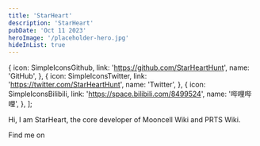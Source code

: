 ```yaml
---
title: 'StarHeart'
description: 'StarHeart'
pubDate: 'Oct 11 2023'
heroImage: '/placeholder-hero.jpg'
hideInList: true
---
```



  {
    icon: SimpleIconsGithub,
    link: 'https://github.com/StarHeartHunt',
    name: 'GitHub',
  },
  {
    icon: SimpleIconsTwitter,
    link: 'https://twitter.com/StarHeartHunt',
    name: 'Twitter',
  },
  {
    icon: SimpleIconsBilibili,
    link: 'https://space.bilibili.com/8499524',
    name: '哔哩哔哩',
  },
];

Hi, I am StarHeart, the core developer of Mooncell Wiki and PRTS Wiki.

Find me on

<IconLinkGroup links={links} />
